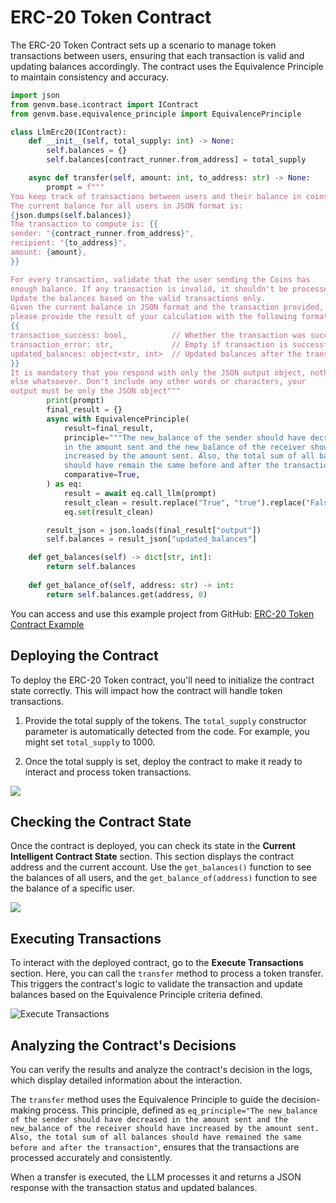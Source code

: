 # ERC-20 Token Contract

The ERC-20 Token Contract sets up a scenario to manage token transactions between users, ensuring that each transaction is valid and updating balances accordingly. The contract uses the Equivalence Principle to maintain consistency and accuracy.

```python filename="llmErc20" copy
import json
from genvm.base.icontract import IContract
from genvm.base.equivalence_principle import EquivalencePrinciple

class LlmErc20(IContract):
    def __init__(self, total_supply: int) -> None:
        self.balances = {}
        self.balances[contract_runner.from_address] = total_supply

    async def transfer(self, amount: int, to_address: str) -> None:
        prompt = f"""
You keep track of transactions between users and their balance in coins. 
The current balance for all users in JSON format is:
{json.dumps(self.balances)}
The transaction to compute is: {{
sender: "{contract_runner.from_address}",
recipient: "{to_address}",
amount: {amount},
}}

For every transaction, validate that the user sending the Coins has 
enough balance. If any transaction is invalid, it shouldn't be processed. 
Update the balances based on the valid transactions only.
Given the current balance in JSON format and the transaction provided, 
please provide the result of your calculation with the following format:
{{
transaction_success: bool,          // Whether the transaction was successful
transaction_error: str,             // Empty if transaction is successful
updated_balances: object<str, int>  // Updated balances after the transaction
}}
It is mandatory that you respond with only the JSON output object, nothing 
else whatsoever. Don't include any other words or characters, your 
output must be only the JSON object"""
        print(prompt)
        final_result = {}
        async with EquivalencePrinciple(
            result=final_result,
            principle="""The new_balance of the sender should have decreased 
            in the amount sent and the new_balance of the receiver should have
            increased by the amount sent. Also, the total sum of all balances
            should have remain the same before and after the transaction""",
            comparative=True,
        ) as eq:
            result = await eq.call_llm(prompt)
            result_clean = result.replace("True", "true").replace("False", "false")
            eq.set(result_clean)

        result_json = json.loads(final_result["output"])
        self.balances = result_json["updated_balances"]

    def get_balances(self) -> dict[str, int]:
        return self.balances
    
    def get_balance_of(self, address: str) -> int:
        return self.balances.get(address, 0)
```

You can access and use this example project from GitHub: [ERC-20 Token Contract Example](https://github.com/yeagerai/genlayer-simulator/blob/main/examples/contracts/erc20_token.py)

## Deploying the Contract

To deploy the ERC-20 Token contract, you'll need to initialize the contract state correctly. This will impact how the contract will handle token transactions.

1. Provide the total supply of the tokens. The `total_supply` constructor parameter is automatically detected from the code. For example, you might set `total_supply` to 1000.

2. Once the total supply is set, deploy the contract to make it ready to interact and process token transactions.


<Image src="/erc-token-deploy.png" width={700} height={700} />

## Checking the Contract State

Once the contract is deployed, you can check its state in the **Current Intelligent Contract State** section. This section displays the contract address and the current account. Use the `get_balances()` function to see the balances of all users, and the `get_balance_of(address)` function to see the balance of a specific user.

<Image src="/erc-token-contract-state.png" width={500} height={500} />

## Executing Transactions

To interact with the deployed contract, go to the **Execute Transactions** section. Here, you can call the `transfer` method to process a token transfer. This triggers the contract's logic to validate the transaction and update balances based on the Equivalence Principle criteria defined.

<Image src="/erc-token-execute-transaction.png" alt="Execute Transactions" width={500} height={500} />

## Analyzing the Contract's Decisions

You can verify the results and analyze the contract's decision in the logs, which display detailed information about the interaction.

The `transfer` method uses the Equivalence Principle to guide the decision-making process. This principle, defined as `eq_principle="The new_balance of the sender should have decreased in the amount sent and the new_balance of the receiver should have increased by the amount sent. Also, the total sum of all balances should have remained the same before and after the transaction"`, ensures that the transactions are processed accurately and consistently.

When a transfer is executed, the LLM processes it and returns a JSON response with the transaction status and updated balances.